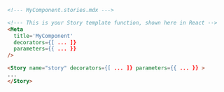 ```md
<!--- MyComponent.stories.mdx --->

<!--- This is your Story template function, shown here in React -->
<Meta
  title='MyComponent'
  decorators={[ ... ]}
  parameters={{ ... }}
/>

<Story name="story" decorators={[ ... ]} parameters={{ ... }} >
...
</Story>
```